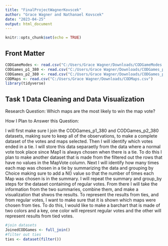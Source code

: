 ```yaml
---
title: "FinalProjectWagnerKovscek"
author: "Grace Wagner and Nathanael Kovscek"
date: "2023-04-25"
output: html_document
---
```


```r
knitr::opts_chunk$set(echo = TRUE)
```

## Front Matter
```r
CODGameModes <- read.csv("C:/Users/Grace Wagner/Downloads/CODGameModes.csv")
CODGames_p1_380 <- read.csv("C:/Users/Grace Wagner/Downloads/CODGames_p1_380.csv")
CODGames_p2_380 <- read.csv("C:/Users/Grace Wagner/Downloads/CODGames_p2_380.csv")
CODMaps <- read.csv("C:/Users/Grace Wagner/Downloads/CODMaps.csv")
library(tidyverse)
```

## Task 1 Data Cleaning and Data Visualization

Research Question: Which maps are the most likely to win the map vote?

How I Plan to Answer this Question:

I will first make sure I join the CODGames_p1_380 and CODGames_p2_380 datasets, making sure to keep all of the observations, to make a complete dataset of the votes and maps selected. Then I will identify which votes ended in a tie. I will store this data separaetly from the data where a normal vote took place since Map1 is always chosen when there is a tie. To do this I plan to make another dataset that is made from the filtered out the rows that have no values in the MapVote column. Next I will identify how many times each map was chosen in a tie by summarizing the data and grouping by Choice making sure to add a N() value so that the number of times each Map was chosen is in the summary. I will repeat the summary and group_by steps for the dataset containing of regular votes. From there I will take the information from the two summaries, combine them, and make a visualization that shwos the results. To represent the results from ties, and from regular votes, I want to make sure that it is shown which maps were chosen from ties. To do this, I would like to make a barchart that is made of two colors and a key, one color will represnt regular votes and the other will represent results from tied votes.

```r
#join datasets
JoinedCODGames <- full_join()
#filter out ties
ties <- dataset(filter())
```

